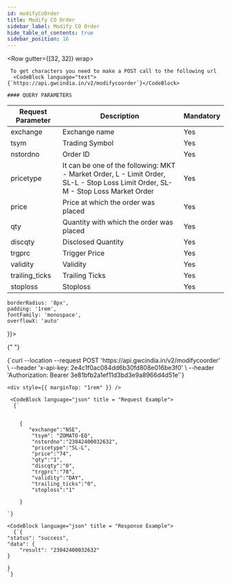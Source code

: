 ```yaml
---
id: modifyCoOrder
title: Modify CO Order
sidebar_label: Modify CO Order
hide_table_of_contents: true
sidebar_position: 16
---
```



<Row gutter={[32, 32]} wrap>
  <Col xs={24} md={12}>
    
     To get characters you need to make a POST call to the following url 
      <CodeBlock language="text">{`https://api.gwcindia.in/v2/modifycoorder`}</CodeBlock>

    #### QUERY PARAMETERS

| Request Parameter | Description                                                                                                                      | Mandatory |
| ----------------- | -------------------------------------------------------------------------------------------------------------------------------- | --------- |
| exchange          | Exchange name                                                                                                                    | Yes       |
| tsym              | Trading Symbol                                                                                                                   | Yes       |
| nstordno          | Order ID                                                                                                                         | Yes       |
| pricetype         | It can be one of the following: MKT - Market Order, L - Limit Order, SL-L - Stop Loss Limit Order, SL-M - Stop Loss Market Order | Yes       |
| price             | Price at which the order was placed                                                                                              | Yes       |
| qty               | Quantity with which the order was placed                                                                                         | Yes       |
| discqty           | Disclosed Quantity                                                                                                               | Yes       |
| trgprc            | Trigger Price                                                                                                                    | Yes       |
| validity          | Validity                                                                                                                         | Yes       |
| trailing_ticks    | Trailing Ticks                                                                                                                   | Yes       |
| stoploss          | Stoploss                                                                                                                         | Yes       |

  </Col>

  <Col xs={24} md={12} lg = {12} style={{
  
    borderRadius: '8px',
    padding: '1rem',
    fontFamily: 'monospace',
    overflowX: 'auto'
  }}>

{" "}

<CodeBlock language="bash" title="curl / cURL">
  {`curl --location --request POST 'https://api.gwcindia.in/v2/modifycoorder' \
--header 'x-api-key: 2e4c1f0ac084dd6b30fd808e016be3f0' \
--header 'Authorization: Bearer 3e81bfb2a1ef11d3bd3e9a8966d4d51e'`}
</CodeBlock>

    <div style={{ marginTop: "1rem" }} />

     <CodeBlock language="json" title = "Request Example">
      {`


        {
           "exchange":"NSE",
            "tsym": "ZOMATO-EQ",
            "nstordno":"23042400032632",
            "pricetype":"SL-L",
            "price":"74",
            "qty":"1",
            "discqty":"0",
            "trgprc":"78",
            "validity":"DAY",
            "trailing_ticks":"0",
            "stoploss":"1"

        }

    `}

</CodeBlock>

    <CodeBlock language="json" title = "Response Example">
      {`{
    "status": "success",
    "data": {
        "result": "23042400032632"
    }

    }
    `}

</CodeBlock>

  </Col>
</Row>
